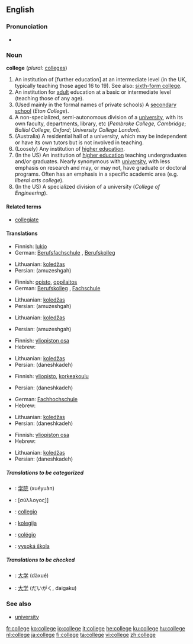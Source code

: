 {{see|collège}}

==English==

===Pronunciation===
*{{audio|en-us-college.ogg|Audio (US)}}

===Noun===
'''college''' (''plural:'' [[colleges]])
# An institution of [further education] at an intermediate level (in the UK, typically teaching those aged 16 to 19).  See also: [[sixth-form college]].
# An institution for [[adult]] education at a basic or intermediate level (teaching those of any age).
# (Used mainly in the formal names of private schools) A [[secondary school]] (''Eton College'').
# A non-specialized, semi-autonomous division of a [[university]], with its own faculty, departments, library, etc (''Pembroke College, Cambridge''; ''Balliol College, Oxford''; ''University College London'').
# (Australia) A residential hall of a university, which may be independent or have its own tutors but is not involved in teaching.
# (Loosely) Any institution of [[higher education]].
# (In the US) An institution of [[higher education]] teaching undergraduates and/or graduates.  Nearly synonymous with [[university]], with less emphasis on research and may, or may not, have graduate or doctoral programs.  Often has an emphasis in a specific academic area (e.g. ''liberal arts college'').  
# (In the US) A specialized division of a university (''College of Engineering'').

====Related terms====
*[[collegiate]]

====Translations====
{{trans-top|An institution of [further education] at an intermediate level}}
*Finnish: [[lukio]]
*German: [[Berufsfachschule]] {{f}}, [[Berufskolleg]] {{n}}
{{trans-mid}}
*Lithuanian: [[koledžas]] {{m}}
*Persian: {{FAchar|[[آموزشگاه]]}} (amuzeshgah)
{{trans-bottom}}

{{trans-top|An institution for adult education at a basic or intermediate level}}
*Finnish: [[opisto]], [[oppilaitos]]
*German: [[Berufskolleg]] {{n}}, [[Fachschule]] {{f}}
{{trans-mid}}
*Lithuanian: [[koledžas]] {{m}}
*Persian: {{FAchar|[[آموزشگاه]]}} (amuzeshgah)
{{trans-bottom}}

{{trans-top|(Used mainly in the formal names of private schools) A secondary school}}
*Lithuanian: [[koledžas]] {{m}}
{{trans-mid}}
*Persian: {{FAchar|[[آموزشگاه]]}} (amuzeshgah)
{{trans-bottom}}

{{trans-top|A non-specialized, semi-autonomous division of a university, with its own faculty, departments, library, etc}}
*Finnish: [[yliopiston osa]]
*Hebrew: {{he-translation|מכללה|mikhlalá}} {{f}}
{{trans-mid}}
*Lithuanian: [[koledžas]] {{m}}
*Persian: {{FAchar|[[دانشكده]]}} (daneshkadeh)
{{trans-bottom}}

{{trans-top|A residential hall of a university, which may be independent or have its own tutors but is not involved in teaching}}
*Finnish: [[yliopisto]], [[korkeakoulu]]
{{trans-mid}}
*Persian: {{FAchar|[[دانشكده]]}} (daneshkadeh)
{{trans-bottom}}

{{trans-top|Any institution of higher education}}
*German: [[Fachhochschule]] {{f}}
*Hebrew: {{he-translation|מכללה|mikhlalá}} {{f}}
{{trans-mid}}
*Lithuanian: [[koledžas]] {{m}}
*Persian: {{FAchar|[[دانشكده]]}} (daneshkadeh)
{{trans-bottom}}

{{trans-top|An institution of higher education teaching undergraduates and/or graduates}}
*Finnish: [[yliopiston osa]]
*Hebrew: {{he-translation|מכללה|mikhlalá}} {{f}}
{{trans-mid}}
*Lithuanian: [[koledžas]] {{m}}
*Persian: {{FAchar|[[دانشكده]]}} (daneshkadeh)
{{trans-bottom}}

{{trans-top|A specialized division of a university}}
{{trans-mid}}
{{trans-bottom}}

=====Translations to be categorized=====
{{checktrans}}
{{top}}
*{{ttbc|Chinese}}: [[学院]] (xuéyuàn)
*{{ttbc|Greek}}: [σύλλογος]] {{m}}
*{{ttbc|Interlingua}}: [[collegio]]
{{mid}}
*{{ttbc|Lithuanian}}: [[kolegija]] {{f}}
*{{ttbc|Portuguese}}: [[colégio]] {{m}}
*{{ttbc|Slovak}}: [[vysoká škola]] {{f}}
{{bottom}}

=====Translations to be checked=====
{{checktrans}}
{{top}}
*{{ttbc|Chinese}}: [[大学]] (dàxué)
*{{ttbc|Japanese}}: [[大学]] (だいがく, daigaku)
{{bottom}}

===See also===
*[[university]]

[[fr:college]]
[[ko:college]]
[[io:college]]
[[it:college]]
[[he:college]]
[[ku:college]]
[[hu:college]]
[[nl:college]]
[[ja:college]]
[[fi:college]]
[[ta:college]]
[[vi:college]]
[[zh:college]]
